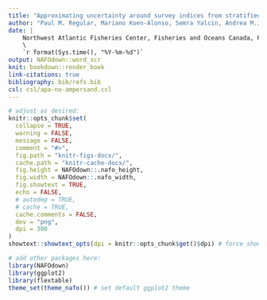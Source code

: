 ```yaml
---
title: "Approximating uncertainty around survey indices from stratified-random trawl surveys using the Gamma distribution"
author: "Paul M. Regular, Mariano Koen-Alonso, Semra Yalcin, Andrea M.J. Perreault, Laura J. Wheeland"
date: | 
    Northwest Atlantic Fisheries Center, Fisheries and Oceans Canada, P.O.Box 5667, St. John’s, NL, A1C 5X1, Canada\       
    \
    `r format(Sys.time(), "%Y-%m-%d")` 
output: NAFOdown::word_scr
knit: bookdown::render_book
link-citations: true
bibliography: bib/refs.bib
csl: csl/apa-no-ampersand.csl
---
```


```r
# adjust as desired:
knitr::opts_chunk$set(
  collapse = TRUE,
  warning = FALSE,
  message = FALSE,
  comment = "#>",
  fig.path = "knitr-figs-docx/",
  cache.path = "knitr-cache-docx/",
  fig.height = NAFOdown::.nafo_height,
  fig.width = NAFOdown::.nafo_width, 
  fig.showtext = TRUE,
  echo = FALSE,
  # autodep = TRUE,
  # cache = TRUE,
  cache.comments = FALSE,
  dev = "png",
  dpi = 300
)
showtext::showtext_opts(dpi = knitr::opts_chunk$get()$dpi) # force showtext dpi to match chunk dpi to preserve proper font size (9 pt)
```

```r
# add other packages here:
library(NAFOdown)
library(ggplot2)
library(flextable)
theme_set(theme_nafo()) # set default ggplot2 theme
```
